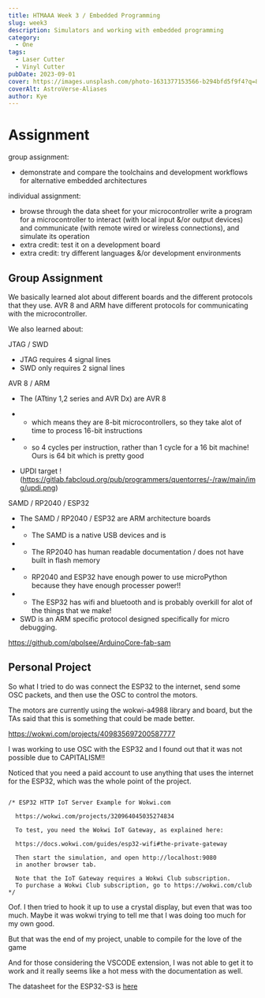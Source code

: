 ```yaml
---
title: HTMAAA Week 3 / Embedded Programming
slug: week3
description: Simulators and working with embedded programming
category:
  - One
tags:
  - Laser Cutter
  - Vinyl Cutter
pubDate: 2023-09-01
cover: https://images.unsplash.com/photo-1631377153566-b294bfd5f9f4?q=80&w=1960&h=1102&auto=format&fit=crop&q=60&ixlib=rb-4.0.3&ixid=M3wxMjA3fDB8MHxzZWFyY2h8MjR8fGNvbXB1dGVyJTIwY2FkfGVufDB8fDB8fHww
coverAlt: AstroVerse-Aliases
author: Kye
---
```




# Assignment

group assignment:

- demonstrate and compare the toolchains and development workflows for alternative embedded architectures

individual assignment:

- browse through the data sheet for your microcontroller write a program for a microcontroller to interact (with local input &/or output devices) and communicate (with remote wired or wireless connections), and simulate its operation
- extra credit: test it on a development board
- extra credit: try different languages &/or development environments

## Group Assignment

We basically learned alot about different boards and the different protocols that they use.
AVR 8 and ARM have different protocols for communicating with the microcontroller.

<OptimizedCover src={boards} alt="attiny" />

We also learned about:

JTAG / SWD

- JTAG requires 4 signal lines
- SWD only requires 2 signal lines

AVR 8 / ARM

- The (ATtiny 1,2 series and AVR Dx) are AVR 8
- - which means they are 8-bit microcontrollers, so they take alot of time to process 16-bit instructions
- - so 4 cycles per instruction, rather than 1 cycle for a 16 bit machine! Ours is 64 bit which is pretty good

- UPDI target !(https://gitlab.fabcloud.org/pub/programmers/quentorres/-/raw/main/img/updi.png)

<OptimizedCover src={attiny} alt="attiny" />

SAMD / RP2040 / ESP32

- The SAMD / RP2040 / ESP32 are ARM architecture boards
- - The SAMD is a native USB devices and is
- - The RP2040 has human readable documentation / does not have built in flash memory
- - RP2040 and ESP32 have enough power to use microPython because they have enough processer power!!
- - The ESP32 has wifi and bluetooth and is probably overkill for alot of the things that we make!
- SWD is an ARM specific protocol designed specifically for micro debugging.

https://github.com/qbolsee/ArduinoCore-fab-sam

## Personal Project

So what I tried to do was connect the ESP32 to the internet, send some OSC packets, and then use the OSC to control the motors.

The motors are currently using the wokwi-a4988 library and board, but the TAs said that this is something that could be made better.

https://wokwi.com/projects/409835697200587777

I was working to use OSC with the ESP32 and I found out that it was not possible due to CAPITALISM!!

Noticed that you need a paid account to use anything that uses the internet for the ESP32, which was the whole point of the project.

```

/* ESP32 HTTP IoT Server Example for Wokwi.com

  https://wokwi.com/projects/320964045035274834

  To test, you need the Wokwi IoT Gateway, as explained here:

  https://docs.wokwi.com/guides/esp32-wifi#the-private-gateway

  Then start the simulation, and open http://localhost:9080
  in another browser tab.

  Note that the IoT Gateway requires a Wokwi Club subscription.
  To purchase a Wokwi Club subscription, go to https://wokwi.com/club
*/
```

Oof.
I then tried to hook it up to use a crystal display, but even that was too much.
Maybe it was wokwi trying to tell me that I was doing too much for my own good.

<OptimizedCover src={long} alt="Compilation too long" />

But that was the end of my project, unable to compile for the love of the game

<OptimizedCover src={final} alt="Compilation too long" />

And for those considering the VSCODE extension, I was not able to get it to work and it really seems like a hot mess with the documentation as well.

The datasheet for the ESP32-S3 is [here](https://www.espressif.com/sites/default/files/documentation/esp32-s3_datasheet_en.pdf)

<OptimizedCover src={datasheet} alt="Datasheet " />
